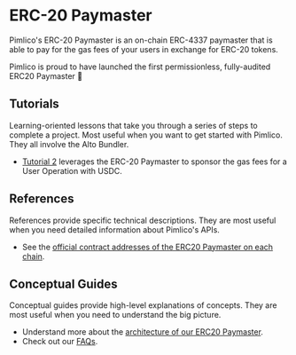 # ERC-20 Paymaster

Pimlico's ERC-20 Paymaster is an on-chain ERC-4337 paymaster that is able to pay for the gas fees of your users in exchange for ERC-20 tokens.

Pimlico is proud to have launched the first permissionless, fully-audited ERC20 Paymaster 🎉

## Tutorials

Learning-oriented lessons that take you through a series of steps to complete a project. Most useful when you want to get started with Pimlico. They all involve the Alto Bundler.

- [Tutorial 2](/permissionless/tutorial/tutorial-2) leverages the ERC-20 Paymaster to sponsor the gas fees for a User Operation with USDC.

## References

References provide specific technical descriptions. They are most useful when you need detailed information about Pimlico's APIs.

- See the [official contract addresses of the ERC20 Paymaster on each chain](/paymaster/erc20-paymaster/contract-addresses).

## Conceptual Guides

Conceptual guides provide high-level explanations of concepts. They are most useful when you need to understand the big picture.

- Understand more about the [architecture of our ERC20 Paymaster](/paymaster/erc20-paymaster/architecture).
- Check out our [FAQs](/paymaster/erc20-paymaster/faqs).
